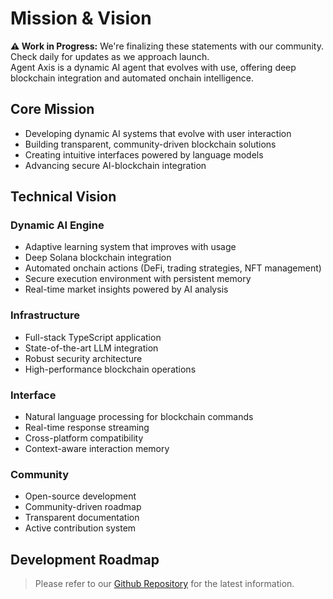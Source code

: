 # Mission & Vision

<div style={{
  padding: '1rem',
  backgroundColor: 'rgba(255, 229, 100, 0.15)',
  borderRadius: '0.5rem',
  marginBottom: '1.5rem',
  border: '1px solid rgba(255, 229, 100, 0.3)'
}}>
  <strong>⚠️ Work in Progress:</strong> We're finalizing these statements with our community. Check daily for updates as we approach launch.
</div>

<div className="text-center my-8 text-xl text-gray-600 dark:text-gray-400">
  Agent Axis is a dynamic AI agent that evolves with use, offering deep blockchain integration and automated onchain intelligence.
</div>

## Core Mission

- Developing dynamic AI systems that evolve with user interaction
- Building transparent, community-driven blockchain solutions
- Creating intuitive interfaces powered by language models
- Advancing secure AI-blockchain integration

## Technical Vision

### Dynamic AI Engine
- Adaptive learning system that improves with usage
- Deep Solana blockchain integration
- Automated onchain actions (DeFi, trading strategies, NFT management)
- Secure execution environment with persistent memory
- Real-time market insights powered by AI analysis

### Infrastructure
- Full-stack TypeScript application
- State-of-the-art LLM integration
- Robust security architecture
- High-performance blockchain operations

### Interface
- Natural language processing for blockchain commands
- Real-time response streaming
- Cross-platform compatibility
- Context-aware interaction memory

### Community
- Open-source development
- Community-driven roadmap
- Transparent documentation
- Active contribution system

## Development Roadmap

> Please refer to our [Github Repository](https://git.new/agentaxis) for the latest information.









